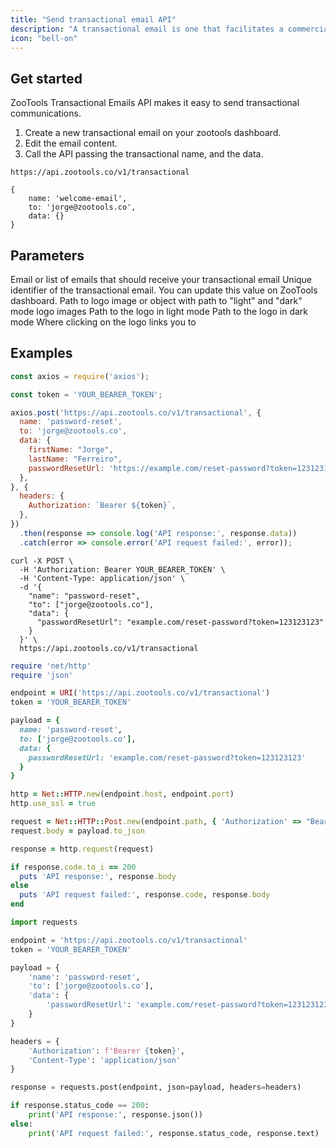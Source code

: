 ```yaml
---
title: "Send transactional email API"
description: "A transactional email is one that facilitates a commercial transaction or relationship or provides an update about an ongoing commercial transaction"
icon: "bell-on"
---
```


## Get started

ZooTools Transactional Emails API makes it easy to send transactional communications.

1. Create a new transactional email on your zootools dashboard.
2. Edit the email content.
3. Call the API passing the transactional name, and the data.

```
https://api.zootools.co/v1/transactional

{
    name: 'welcome-email',
    to: 'jorge@zootools.co',
    data: {}
}
```

## Parameters

<ResponseField name="to" type="string or array" required>
  Email or list of emails that should receive your transactional email
</ResponseField>

<ResponseField name="name" type="string" required>
  Unique identifier of the transactional email. You can update this value on ZooTools dashboard.
</ResponseField>

<ResponseField name="data" type="object">
  Path to logo image or object with path to "light" and "dark" mode logo images
  <Expandable title="Logo">
    <ResponseField name="light" type="string">
      Path to the logo in light mode
    </ResponseField>
    <ResponseField name="dark" type="string">
      Path to the logo in dark mode
    </ResponseField>
    <ResponseField name="href" type="string" default="/">
      Where clicking on the logo links you to
    </ResponseField>
  </Expandable>
</ResponseField>


## Examples

<CodeGroup>

```javascript JavaScript
const axios = require('axios');

const token = 'YOUR_BEARER_TOKEN';

axios.post('https://api.zootools.co/v1/transactional', {
  name: 'password-reset',
  to: 'jorge@zootools.co',
  data: {
    firstName: "Jorge",
    lastName: "Ferreiro",
    passwordResetUrl: 'https://example.com/reset-password?token=123123123',
  },
}, {
  headers: {
    Authorization: `Bearer ${token}`,
  },
})
  .then(response => console.log('API response:', response.data))
  .catch(error => console.error('API request failed:', error));
```

```curl cURL
curl -X POST \
  -H 'Authorization: Bearer YOUR_BEARER_TOKEN' \
  -H 'Content-Type: application/json' \
  -d '{
    "name": "password-reset",
    "to": ["jorge@zootools.co"],
    "data": {
      "passwordResetUrl": "example.com/reset-password?token=123123123"
    }
  }' \
  https://api.zootools.co/v1/transactional
```

```ruby Ruby
require 'net/http'
require 'json'

endpoint = URI('https://api.zootools.co/v1/transactional')
token = 'YOUR_BEARER_TOKEN'

payload = {
  name: 'password-reset',
  to: ['jorge@zootools.co'],
  data: {
    passwordResetUrl: 'example.com/reset-password?token=123123123'
  }
}

http = Net::HTTP.new(endpoint.host, endpoint.port)
http.use_ssl = true

request = Net::HTTP::Post.new(endpoint.path, { 'Authorization' => "Bearer #{token}", 'Content-Type' => 'application/json' })
request.body = payload.to_json

response = http.request(request)

if response.code.to_i == 200
  puts 'API response:', response.body
else
  puts 'API request failed:', response.code, response.body
end
```

```python python
import requests

endpoint = 'https://api.zootools.co/v1/transactional'
token = 'YOUR_BEARER_TOKEN'

payload = {
    'name': 'password-reset',
    'to': ['jorge@zootools.co'],
    'data': {
        'passwordResetUrl': 'example.com/reset-password?token=123123123'
    }
}

headers = {
    'Authorization': f'Bearer {token}',
    'Content-Type': 'application/json'
}

response = requests.post(endpoint, json=payload, headers=headers)

if response.status_code == 200:
    print('API response:', response.json())
else:
    print('API request failed:', response.status_code, response.text)
```
</CodeGroup>

